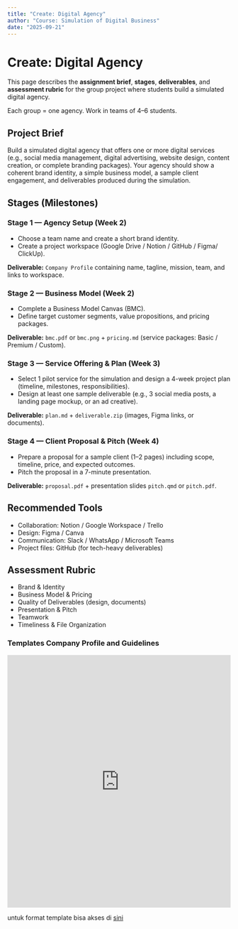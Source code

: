 ```yaml
---
title: "Create: Digital Agency"
author: "Course: Simulation of Digital Business"
date: "2025-09-21"
---
```


# Create: Digital Agency

This page describes the **assignment brief**, **stages**, **deliverables**, and **assessment rubric** for the group project where students build a simulated digital agency.

::: callout-note
Each group = one agency. Work in teams of 4–6 students.
:::

## Project Brief

Build a simulated digital agency that offers one or more digital services (e.g., social media management, digital advertising, website design, content creation, or complete branding packages). Your agency should show a coherent brand identity, a simple business model, a sample client engagement, and deliverables produced during the simulation.

## Stages (Milestones)

### Stage 1 — Agency Setup (Week 2)
- Choose a team name and create a short brand identity.
- Create a project workspace (Google Drive / Notion / GitHub / Figma/ ClickUp).

::: callout-note
**Deliverable:** `Company Profile` containing name, tagline, mission, team, and links to workspace.
:::

### Stage 2 — Business Model (Week 2)
- Complete a Business Model Canvas (BMC).
- Define target customer segments, value propositions, and pricing packages.

**Deliverable:** `bmc.pdf` or `bmc.png` + `pricing.md` (service packages: Basic / Premium / Custom).

### Stage 3 — Service Offering & Plan (Week 3)
- Select 1 pilot service for the simulation and design a 4-week project plan (timeline, milestones, responsibilities).
- Design at least one sample deliverable (e.g., 3 social media posts, a landing page mockup, or an ad creative).

**Deliverable:** `plan.md` + `deliverable.zip` (images, Figma links, or documents).

### Stage 4 — Client Proposal & Pitch (Week 4)
- Prepare a proposal for a sample client (1–2 pages) including scope, timeline, price, and expected outcomes.
- Pitch the proposal in a 7-minute presentation.

**Deliverable:** `proposal.pdf` + presentation slides `pitch.qmd` or `pitch.pdf`.


## Recommended Tools
- Collaboration: Notion / Google Workspace / Trello
- Design: Figma / Canva
- Communication: Slack / WhatsApp / Microsoft Teams
- Project files: GitHub (for tech-heavy deliverables)

## Assessment Rubric
- Brand & Identity
- Business Model & Pricing
- Quality of Deliverables (design, documents)
- Presentation & Pitch
- Teamwork
- Timeliness & File Organization

### Templates Company Profile and Guidelines
<iframe src="https://docs.google.com/presentation/d/e/2PACX-1vTABtNp5Oe5n85PfUW8aaRnC7anUeNDSyqPlVGGooFiBjy4jCqzG3z_xrVTas8772lpQYvqrX01bnzN/pubembed?start=false&loop=false&delayms=3000" frameborder="0" width="100%" height="569" allowfullscreen="true" mozallowfullscreen="true" webkitallowfullscreen="true"></iframe>

::: callout-important
untuk format template bisa akses di [sini](https://docs.google.com/presentation/d/1cVz-QWg7bY-pP4Ssz38nGUi3FqbtKWgDVfUum5LS2Jo/edit?usp=sharing)
:::